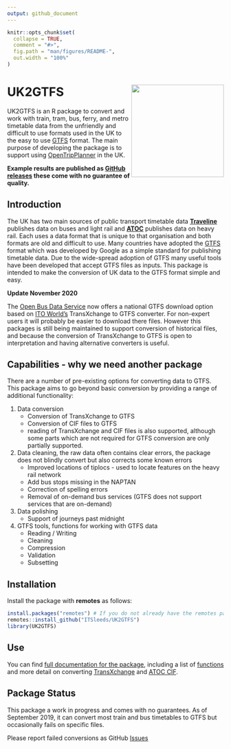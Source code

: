 ```yaml
---
output: github_document
---
```


<!-- README.md is generated from README.Rmd. Please edit that file -->

```r
knitr::opts_chunk$set(
  collapse = TRUE,
  comment = "#>",
  fig.path = "man/figures/README-",
  out.width = "100%"
)
```
# UK2GTFS <a href='https://itsleeds.github.io/'><img src='man/figures/logo.png' align="right" height=215/></a>





UK2GTFS is an R package to convert and work with train, tram, bus, ferry, and metro timetable data from the unfriendly and difficult to use formats used in the UK to the easy to use [GTFS](https://developers.google.com/transit/gtfs/) format. The main purpose of developing the package is to support using [OpenTripPlanner](https://github.com/ropensci/opentripplanner) in the UK.

**Example results are published as [GitHub releases](https://github.com/ITSLeeds/UK2GTFS/releases) these come with no guarantee of quality.**

## Introduction

The UK has two main sources of public transport timetable data [**Traveline**](https://www.travelinedata.org.uk/) publishes data on buses and light rail and [**ATOC**](http://data.atoc.org/rail-industry-data) publishes data on heavy rail. Each uses a data format that is unique to that organisation and both formats are old and difficult to use.  Many countries have adopted the [GTFS](https://developers.google.com/transit/gtfs/) format which was developed by Google as a simple standard for publishing timetable data. Due to the wide-spread adoption of GTFS many useful tools have been developed that accept GTFS files as inputs. This package is intended to make the conversion of UK data to the GTFS format simple and easy.

**Update November 2020**

The [Open Bus Data Service](https://data.bus-data.dft.gov.uk/downloads/) now offers a national GTFS download option based on [ITO World's](https://www.itoworld.com) TransXchange to GTFS converter. For non-expert users it will probably be easier to download there files. However this packages is still being maintained to support conversion of historical files, and because the conversion of TransXchange to GTFS is open to interpretation and having alternative converters is useful.

## Capabilities - why we need another package

There are a number of pre-existing options for converting data to GTFS. This package aims to go beyond basic conversion by providing a range of additional functionality:

1. Data conversion
    + Conversion of TransXchange to GTFS
    + Conversion of CIF files to GTFS
    + reading of TransXchange and CIF files is also supported, although some parts which are not required for GTFS conversion are only partially supported.
1. Data cleaning, the raw data often contains clear errors, the package does not blindly convert but also corrects some known errors
    + Improved locations of tiplocs - used to locate features on the heavy rail network
    + Add bus stops missing in the NAPTAN
    + Correction of spelling errors
    + Removal of on-demand bus services (GTFS does not support services that are on-demand)
1. Data polishing
    + Support of journeys past midnight
1. GTFS tools, functions for working with GTFS data
    + Reading / Writing
    + Cleaning
    + Compression
    + Validation
    + Subsetting
    


## Installation

Install the package with **remotes** as follows:

```r
install.packages("remotes") # If you do not already have the remotes package
remotes::install_github("ITSleeds/UK2GTFS")
library(UK2GTFS)
```

## Use

You can find [full documentation for the package](https://itsleeds.github.io/UK2GTFS/), including a list of [functions](https://itsleeds.github.io/UK2GTFS/reference/index.html) and more detail on converting [TransXchange](https://itsleeds.github.io/UK2GTFS/articles/transxchange.html) and [ATOC CIF](https://itsleeds.github.io/UK2GTFS/articles/ATOC.html). 

## Package Status

This package a work in progress and comes with no guarantees. As of September 2019, it can convert most train and bus timetables to GTFS but occasionally fails on specific files. 

Please report failed conversions as GitHub [Issues](https://github.com/itsleeds/uk2gtfs/issues)
